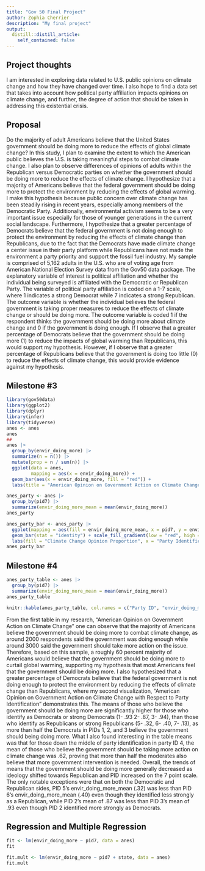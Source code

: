 ```yaml
---
title: "Gov 50 Final Project"
author: Zophia Cherrier
description: "My final project"
output:
  distill::distill_article:
    self_contained: false
---
```




## Project thoughts

I am interested in exploring data related to U.S. public opinions on climate change and how they have changed over time. I also hope to find a data set that takes into account how political party affiliation impacts opinions on climate change, and further, the degree of action that should be taken in addressing this existential crisis.  

## Proposal
 
Do the majority of adult Americans believe that the United States government should be doing more to reduce the effects of global climate change? In this study, I plan to examine the extent to which the American public believes the U.S. is taking meaningful steps to combat climate change. I also plan to observe differences of opinions of adults within the Republican versus Democratic parties on whether the government should be doing more to reduce the effects of climate change. I hypothesize that a majority of Americans believe that the federal government should be doing more to protect the environment by reducing the effects of global warming. I make this hypothesis because public concern over climate change has been steadily rising in recent years, especially among members of the Democratic Party. Additionally, environmental activism seems to be a very important issue especially for those of younger generations in the current social landscape. Furthermore, I hypothesize that a greater percentage of Democrats believe that the federal government is not doing enough to protect the environment by reducing the effects of climate change than Republicans, due to the fact that the Democrats have made climate change a center issue in their party platform while Republicans have not made the environment a party priority and support the fossil fuel industry. My sample is comprised of 5,162 adults in the U.S. who are of voting age from American National Election Survey data from the Gov50 data package. The explanatory variable of interest is political affiliation and whether the individual being surveyed is affiliated with the Democratic or Republican Party. The variable of political party affiliation is coded on a 1-7 scale, where 1 indicates a strong Democrat while 7 indicates a strong Republican. The outcome variable is whether the individual believes the federal government is taking proper measures to reduce the effects of climate change or should be doing more. The outcome variable is coded 1 if the respondent thinks the government should be doing more about climate change and 0 if the government is doing enough. If I observe that a greater percentage of Democrats believe that the government should be doing more (1) to reduce the impacts of global warming than Republicans, this would support my hypothesis. However, if I observe that a greater percentage of Republicans believe that the government is doing too little (0) to reduce the effects of climate change, this would provide evidence against my hypothesis. 

## Milestone #3

```r
library(gov50data)
library(ggplot2)
library(dplyr)
library(infer)
library(tidyverse)
anes <- anes 
anes
##
anes |>
  group_by(envir_doing_more) |>
  summarize(n = n()) |>
  mutate(prop = n / sum(n)) |>
  ggplot(data = anes, 
         mapping = aes(x = envir_doing_more)) +
  geom_bar(aes(x = envir_doing_more, fill = "red")) +
  labs(title = "American Opinion on Government Action on Climate Change", fill = "Count")

anes_party <- anes |>
  group_by(pid7) |>
  summarize(envir_doing_more_mean = mean(envir_doing_more))
anes_party

anes_party_bar <- anes_party |>
  ggplot(mapping = aes(fill = envir_doing_more_mean, x = pid7, y = envir_doing_more_mean)) +
  geom_bar(stat = "identity") + scale_fill_gradient(low = "red", high = "blue") +
  labs(fill = "Climate Change Opinion Proportion", x = "Party Identification 1 (Strong Democrat) to 7 (Strong Republican)", title = "American Opinion on Government Action on Climate Change With Respect to Party Identification")
anes_party_bar


```
## Milestone #4

```r
anes_party_table <- anes |>
  group_by(pid7) |>
  summarize(envir_doing_more_mean = mean(envir_doing_more)) 
anes_party_table

knitr::kable(anes_party_table, col.names = c("Party ID", "envir_doing_more_mean"))


```

From the first table in my research, "American Opinion on Government Action on Climate Change" one can observe that the majority of Americans believe the government should be doing more to combat climate change, as around 2000 respondents said the government was doing enough while around 3000 said the government should take more action on the issue. Therefore, based on this sample, a roughly 60 percent majority of Americans would believe that the government should be doing more to curtail global warming, supporting my hypothesis that most Americans feel that the government should be doing more. I also hypothesized that a greater percentage of Democrats believe that the federal government is not doing enough to protect the environment by reducing the effects of climate change than Republicans, where my second visualization, "American Opinion on Government Action on Climate Change with Respect to Party Identification" demonstrates this. The means of those who believe the government should be doing more are significantly higher for those who identify as Democrats or strong Democrats (1- .93 2- .87, 3- .94), than those who identify as Republicans or strong Republicans (5- .32, 6- .40, 7- .13), as more than half the Democrats in PIDs 1, 2, and 3 believe the government should being doing more. What I also found interesting in the table means was that for those down the middle of party identification in party ID 4, the mean of those who believe the government should be taking more action on climate change was .62, proving that more than half the moderates also believe that more government intervention is needed. Overall, the trends of means that the government should be doing more generally decreased as ideology shifted towards Republican and PID increased on the 7 point scale. The only notable exceptions were that on both the Democratic and Republican sides, PID 5's envir_doing_more_mean (.32) was less than PID 6's envir_doing_more_mean (.40) even though they identified less strongly as a Republican, while PID 2's mean of .87 was less than PID 3's mean of .93 even though PID 2 identified more strongly as Democrats.

## Regression and Multiple Regression

```r
fit <- lm(envir_doing_more ~ pid7, data = anes)
fit

fit.mult <- lm(envir_doing_more ~ pid7 + state, data = anes)
fit.mult
```






